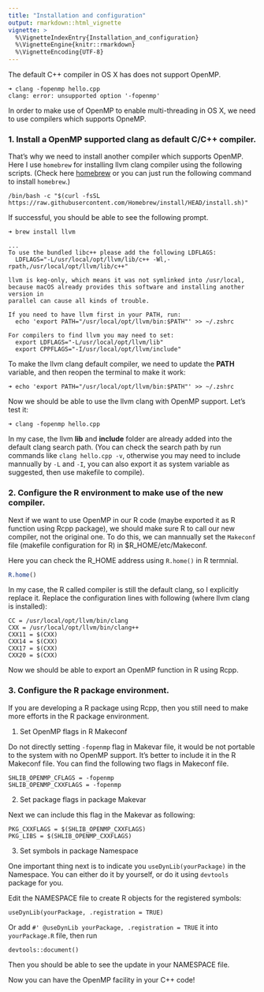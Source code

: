 ```yaml
---
title: "Installation and configuration"
output: rmarkdown::html_vignette
vignette: >
  %\VignetteIndexEntry{Installation_and_configuration}
  %\VignetteEngine{knitr::rmarkdown}
  %\VignetteEncoding{UTF-8}
---
```


The default C++ compiler in OS X has does not support OpenMP.

```
➜ clang -fopenmp hello.cpp
clang: error: unsupported option '-fopenmp'
```

In order to make use of OpenMP to enable multi-threading in OS X, we need to
use compilers which supports OpneMP.

### 1. Install a OpenMP supported clang as default C/C++ compiler.

That's why we need to install another compiler which supports OpenMP.
Here I use `homebrew` for installing llvm clang compiler using the following scripts.
(Check here [homebrew](https://brew.sh) or you can just run the following command to install `homebrew`.)

```
/bin/bash -c "$(curl -fsSL https://raw.githubusercontent.com/Homebrew/install/HEAD/install.sh)"
```

If successful, you should be able to see the following prompt.

```
➜ brew install llvm

...
To use the bundled libc++ please add the following LDFLAGS:
  LDFLAGS="-L/usr/local/opt/llvm/lib/c++ -Wl,-rpath,/usr/local/opt/llvm/lib/c++"

llvm is keg-only, which means it was not symlinked into /usr/local,
because macOS already provides this software and installing another version in
parallel can cause all kinds of trouble.

If you need to have llvm first in your PATH, run:
  echo 'export PATH="/usr/local/opt/llvm/bin:$PATH"' >> ~/.zshrc

For compilers to find llvm you may need to set:
  export LDFLAGS="-L/usr/local/opt/llvm/lib"
  export CPPFLAGS="-I/usr/local/opt/llvm/include"
```

To make the llvm clang default compiler, we need to update the **PATH** variable,
and then reopen the terminal to make it work:

```
➜ echo 'export PATH="/usr/local/opt/llvm/bin:$PATH"' >> ~/.zshrc
```

Now we should be able to use the llvm clang with OpenMP support.
Let's test it:


```
➜ clang -fopenmp hello.cpp
```

In my case, the llvm **lib** and **include** folder are already added
into the default clang search path. (You can check the search path by run commands like
`clang hello.cpp -v`, otherwise you may need to include mannually by `-L` and `-I`,
you can also export it as system variable as suggested, then use makefile to compile).

### 2. Configure the R environment to make use of the new compiler.

Next if we want to use OpenMP in our R code (maybe exported it as R function using
Rcpp package), we should make sure R to call our new compiler, not the original one.
To do this, we can mannually set the `Makeconf` file (makefile configuration for R) in
$R_HOME/etc/Makeconf.

Here you can check the R_HOME address using `R.home()` in R termnial.

```r
R.home()
```

In my case, the R called compiler is still the default clang, so I explicitly replace it.
Replace the configuration lines with following (where llvm clang is installed):

```
CC = /usr/local/opt/llvm/bin/clang
CXX = /usr/local/opt/llvm/bin/clang++
CXX11 = $(CXX)
CXX14 = $(CXX)
CXX17 = $(CXX)
CXX20 = $(CXX)
```

Now we should be able to export an OpenMP function in R using Rcpp.

### 3. Configure the R package environment.

If you are developing a R package using Rcpp, then you still need to make more efforts in
the R package environment.

1. Set OpenMP flags in R Makeconf

Do not directly setting `-fopenmp` flag in Makevar file, it would be not portable to the system
with no OpenMP support. It's better to include it in the R Makeconf file. You can find the
following two flags in Makeconf file.

```
SHLIB_OPENMP_CFLAGS = -fopenmp
SHLIB_OPENMP_CXXFLAGS = -fopenmp
```

2. Set package flags in package Makevar

Next we can include this flag in the Makevar as following:

```
PKG_CXXFLAGS = $(SHLIB_OPENMP_CXXFLAGS)
PKG_LIBS = $(SHLIB_OPENMP_CXXFLAGS)
```

3. Set symbols in package Namespace

One important thing next is to indicate you `useDynLib(yourPackage)` in the
Namespace. You can either do it by yourself, or do it using `devtools` package for you.

Edit the NAMESPACE file to create R objects for the registered symbols:

```
useDynLib(yourPackage, .registration = TRUE)
```

Or add `#' @useDynLib yourPackage, .registration = TRUE` it into `yourPackage.R` file, then run


```
devtools::document()
```

Then you should be able to see the update in your NAMESPACE file.

Now you can have the OpenMP facility in your C++ code!
